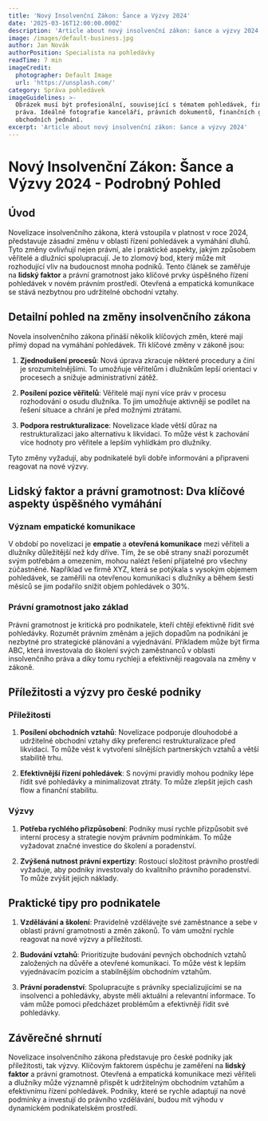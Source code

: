 ```yaml
---
title: 'Nový Insolvenční Zákon: Šance a Výzvy 2024'
date: '2025-03-16T12:00:00.000Z'
description: 'Article about nový insolvenční zákon: šance a výzvy 2024'
image: /images/default-business.jpg
author: Jan Novák
authorPosition: Specialista na pohledávky
readTime: 7 min
imageCredit:
  photographer: Default Image
  url: 'https://unsplash.com/'
category: Správa pohledávek
imageGuidelines: >-
  Obrázek musí být profesionální, související s tématem pohledávek, financí nebo
  práva. Ideálně fotografie kanceláří, právních dokumentů, finančních grafů nebo
  obchodních jednání.
excerpt: 'Article about nový insolvenční zákon: šance a výzvy 2024'
---
```

# Nový Insolvenční Zákon: Šance a Výzvy 2024 - Podrobný Pohled

## Úvod

Novelizace insolvenčního zákona, která vstoupila v platnost v roce 2024, představuje zásadní změnu v oblasti řízení pohledávek a vymáhání dluhů. Tyto změny ovlivňují nejen právní, ale i praktické aspekty, jakým způsobem věřitelé a dlužníci spolupracují. Je to zlomový bod, který může mít rozhodující vliv na budoucnost mnoha podniků. Tento článek se zaměřuje na **lidský faktor** a právní gramotnost jako klíčové prvky úspěšného řízení pohledávek v novém právním prostředí. Otevřená a empatická komunikace se stává nezbytnou pro udržitelné obchodní vztahy.

## Detailní pohled na změny insolvenčního zákona

Novela insolvenčního zákona přináší několik klíčových změn, které mají přímý dopad na vymáhání pohledávek. Tři klíčové změny v zákoně jsou:

1. **Zjednodušení procesů**: Nová úprava zkracuje některé procedury a činí je srozumitelnějšími. To umožňuje věřitelům i dlužníkům lepší orientaci v procesech a snižuje administrativní zátěž. 

2. **Posílení pozice věřitelů**: Věřitelé mají nyní více práv v procesu rozhodování o osudu dlužníka. To jim umožňuje aktivněji se podílet na řešení situace a chrání je před možnými ztrátami.

3. **Podpora restrukturalizace**: Novelizace klade větší důraz na restrukturalizaci jako alternativu k likvidaci. To může vést k zachování více hodnoty pro věřitele a lepším vyhlídkám pro dlužníky.

Tyto změny vyžadují, aby podnikatelé byli dobře informováni a připraveni reagovat na nové výzvy. 

## Lidský faktor a právní gramotnost: Dva klíčové aspekty úspěšného vymáhání

### Význam empatické komunikace

V období po novelizaci je **empatie** a **otevřená komunikace** mezi věřiteli a dlužníky důležitější než kdy dříve. Tím, že se obě strany snaží porozumět svým potřebám a omezením, mohou nalézt řešení přijatelné pro všechny zúčastněné. Například ve firmě XYZ, která se potýkala s vysokým objemem pohledávek, se zaměřili na otevřenou komunikaci s dlužníky a během šesti měsíců se jim podařilo snížit objem pohledávek o 30%.

### Právní gramotnost jako základ

Právní gramotnost je kritická pro podnikatele, kteří chtějí efektivně řídit své pohledávky. Rozumět právním změnám a jejich dopadům na podnikání je nezbytné pro strategické plánování a vyjednávání. Příkladem může být firma ABC, která investovala do školení svých zaměstnanců v oblasti insolvenčního práva a díky tomu rychleji a efektivněji reagovala na změny v zákoně.

## Příležitosti a výzvy pro české podniky

### Příležitosti

1. **Posílení obchodních vztahů**: Novelizace podporuje dlouhodobé a udržitelné obchodní vztahy díky preferenci restrukturalizace před likvidací. To může vést k vytvoření silnějších partnerských vztahů a větší stabilitě trhu.

2. **Efektivnější řízení pohledávek**: S novými pravidly mohou podniky lépe řídit své pohledávky a minimalizovat ztráty. To může zlepšit jejich cash flow a finanční stabilitu.

### Výzvy

1. **Potřeba rychlého přizpůsobení**: Podniky musí rychle přizpůsobit své interní procesy a strategie novým právním podmínkám. To může vyžadovat značné investice do školení a poradenství.

2. **Zvýšená nutnost právní expertizy**: Rostoucí složitost právního prostředí vyžaduje, aby podniky investovaly do kvalitního právního poradenství. To může zvýšit jejich náklady.

## Praktické tipy pro podnikatele

1. **Vzdělávání a školení**: Pravidelně vzdělávejte své zaměstnance a sebe v oblasti právní gramotnosti a změn zákonů. To vám umožní rychle reagovat na nové výzvy a příležitosti.

2. **Budování vztahů**: Prioritizujte budování pevných obchodních vztahů založených na důvěře a otevřené komunikaci. To může vést k lepším vyjednávacím pozicím a stabilnějším obchodním vztahům.

3. **Právní poradenství**: Spolupracujte s právníky specializujícími se na insolvenci a pohledávky, abyste měli aktuální a relevantní informace. To vám může pomoci předcházet problémům a efektivněji řídit své pohledávky.

## Závěrečné shrnutí

Novelizace insolvenčního zákona představuje pro české podniky jak příležitosti, tak výzvy. Klíčovým faktorem úspěchu je zaměření na **lidský faktor** a právní gramotnost. Otevřená a empatická komunikace mezi věřiteli a dlužníky může významně přispět k udržitelným obchodním vztahům a efektivnímu řízení pohledávek. Podniky, které se rychle adaptují na nové podmínky a investují do právního vzdělávání, budou mít výhodu v dynamickém podnikatelském prostředí.

